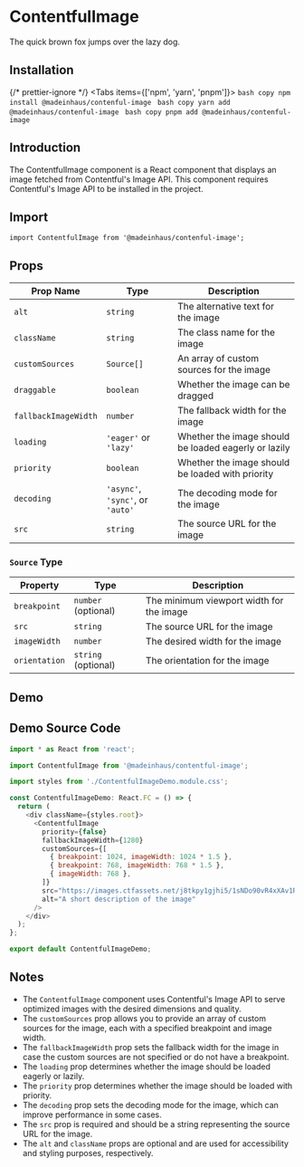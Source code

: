# ContentfulImage

The quick brown fox jumps over the lazy dog.

## Installation


{/* prettier-ignore */}
<Tabs items={['npm', 'yarn', 'pnpm']}>
    <Tab>
        ```bash copy
        npm install @madeinhaus/contenful-image
        ```
    </Tab>
    <Tab>
        ```bash copy
        yarn add @madeinhaus/contenful-image
        ```
    </Tab>
    <Tab>
        ```bash copy
        pnpm add @madeinhaus/contenful-image
        ```
    </Tab>
</Tabs>

## Introduction

The ContentfulImage component is a React component that displays an image fetched from Contentful's Image API. This component requires Contentful's Image API to be installed in the project.

## Import

`import ContentfulImage from '@madeinhaus/contenful-image';`

## Props

| Prop Name            | Type                             | Description                                          |
| -------------------- | -------------------------------- | ---------------------------------------------------- |
| `alt`                | `string`                         | The alternative text for the image                   |
| `className`          | `string`                         | The class name for the image                         |
| `customSources`      | `Source[]`                       | An array of custom sources for the image             |
| `draggable`          | `boolean`                        | Whether the image can be dragged                     |
| `fallbackImageWidth` | `number`                         | The fallback width for the image                     |
| `loading`            | `'eager'` or `'lazy'`            | Whether the image should be loaded eagerly or lazily |
| `priority`           | `boolean`                        | Whether the image should be loaded with priority     |
| `decoding`           | `'async'`, `'sync'`, or `'auto'` | The decoding mode for the image                      |
| `src`                | `string`                         | The source URL for the image                         |

### `Source` Type

| Property      | Type                | Description                              |
| ------------- | ------------------- | ---------------------------------------- |
| `breakpoint`  | `number` (optional) | The minimum viewport width for the image |
| `src`         | `string`            | The source URL for the image             |
| `imageWidth`  | `number`            | The desired width for the image          |
| `orientation` | `string` (optional) | The orientation for the image            |

## Demo


<ContentfulImageDemo />

## Demo Source Code

```js filename="ContentfulImageDemo.tsx" copy
import * as React from 'react';

import ContentfulImage from '@madeinhaus/contentful-image';

import styles from './ContentfulImageDemo.module.css';

const ContentfulImageDemo: React.FC = () => {
  return (
    <div className={styles.root}>
      <ContentfulImage
        priority={false}
        fallbackImageWidth={1280}
        customSources={[
          { breakpoint: 1024, imageWidth: 1024 * 1.5 },
          { breakpoint: 768, imageWidth: 768 * 1.5 },
          { imageWidth: 768 },
        ]}
        src="https://images.ctfassets.net/j8tkpy1gjhi5/1sNDo90vR4xXAv1RdrQFki/1fe19001c36da6b7f9d0afd5745a930f/Frame_1826.png"
        alt="A short description of the image"
      />
    </div>
  );
};

export default ContentfulImageDemo;
```

## Notes

- The `ContentfulImage` component uses Contentful's Image API to serve optimized images with the desired dimensions and quality.
- The `customSources` prop allows you to provide an array of custom sources for the image, each with a specified breakpoint and image width.
- The `fallbackImageWidth` prop sets the fallback width for the image in case the custom sources are not specified or do not have a breakpoint.
- The `loading` prop determines whether the image should be loaded eagerly or lazily.
- The `priority` prop determines whether the image should be loaded with priority.
- The `decoding` prop sets the decoding mode for the image, which can improve performance in some cases.
- The `src` prop is required and should be a string representing the source URL for the image.
- The `alt` and `className` props are optional and are used for accessibility and styling purposes, respectively.
